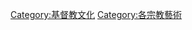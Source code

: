 {{Commonscat|Christian art}}
{{Catmore}}

[[Category:基督教文化|Category:基督教文化]]
[[Category:各宗教藝術|Category:各宗教藝術]]